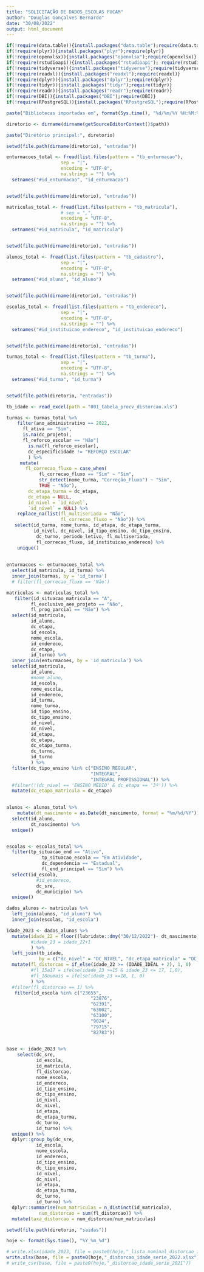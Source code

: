 ---
title: "SOLICITAÇÃO DE DADOS_ESCOLAS FUCAM"
author: "Douglas Gonçalves Bernardo"
date: "30/08/2022"
output: html_document
---

```{r library}
if(!require(data.table)){install.packages("data.table");require(data.table)}
if(!require(plyr)){install.packages("plyr");require(plyr)}
if(!require(openxlsx)){install.packages("openxlsx");require(openxlsx)}
if(!require(rstudioapi)){install.packages("rstudioapi"); require(rstudioapi)}
if(!require(tidyverse)){install.packages("tidyverse");require(tidyverse)}
if(!require(readxl)){install.packages("readxl");require(readxl)}
if(!require(dplyr)){install.packages("dplyr");require(dplyr)}
if(!require(tidyr)){install.packages("tidyr");require(tidyr)}
if(!require(readr)){install.packages("readr");require(readr)}
if(!require(DBI)){install.packages("DBI");require(DBI)}
if(!require(RPostgreSQL)){install.packages("RPostgreSQL");require(RPostgreSQL)}

paste("Bibliotecas importadas em", format(Sys.time(), "%d/%m/%Y %H:%M:%S"))
```



```{r Diretório}

diretorio <- dirname(dirname(getSourceEditorContext()$path))

paste("Diretório principal:", diretorio)

```

```{r Entradas}

setwd(file.path(dirname(diretorio), "entradas"))

enturmacoes_total <- fread(list.files(pattern = "tb_enturmacao"),
                    sep = "|",
                    encoding = "UTF-8",
                    na.strings = "") %>% 
  setnames("#id_enturmacao", "id_enturmacao") 


setwd(file.path(dirname(diretorio), "entradas"))

matriculas_total <- fread(list.files(pattern = "tb_matricula"),
                    # sep = ",",
                    encoding = "UTF-8",
                    na.strings = "") %>% 
  setnames("#id_matricula", "id_matricula")


setwd(file.path(dirname(diretorio), "entradas"))

alunos_total <- fread(list.files(pattern = "tb_cadastro"),
                    sep = "|",
                    encoding = "UTF-8",
                    na.strings = "") %>% 
  setnames("#id_aluno", "id_aluno") 


setwd(file.path(dirname(diretorio), "entradas"))

escolas_total <- fread(list.files(pattern = "tb_endereco"),
                    sep = "|",
                    encoding = "UTF-8",
                    na.strings = "") %>% 
  setnames("#id_instituicao_endereco", "id_instituicao_endereco") 


setwd(file.path(dirname(diretorio), "entradas"))

turmas_total <- fread(list.files(pattern = "tb_turma"),
                    sep = "|",
                    encoding = "UTF-8",
                    na.strings = "") %>% 
  setnames("#id_turma", "id_turma") 


setwd(file.path(diretorio, "entradas"))

tb_idade <- read_excel(path = "001_tabela_procv_distorcao.xls")


```

```{r Selects & Filters}

turmas <- turmas_total %>%
    filter(ano_administrativo == 2022,
      fl_ativa == "Sim",
      is.na(dc_projeto),
      fl_reforco_escolar == "Não"|
        is.na(fl_reforco_escolar),
        dc_especificidade != "REFORÇO ESCOLAR"
        ) %>% 
     mutate(
       fl_correcao_fluxo = case_when(
            fl_correcao_fluxo == "Sim" ~ "Sim",
            str_detect(nome_turma, "Correção_Fluxo") ~ "Sim",
            TRUE ~ "Não"),
        dc_etapa_turma = dc_etapa,
        dc_etapa = NULL,
        id_nivel = `id_nível`,
        `id_nível` = NULL) %>% 
    replace_na(list(fl_multiseriada = "Não",
                    fl_correcao_fluxo = "Não")) %>%
   select(id_turma, nome_turma, id_etapa, dc_etapa_turma,
          id_nivel, dc_nivel, id_tipo_ensino, dc_tipo_ensino,
           dc_turno, periodo_letivo, fl_multiseriada,
           fl_correcao_fluxo, id_instituicao_endereco) %>%
    unique()
  
  
enturmacoes <- enturmacoes_total %>%
  select(id_matricula, id_turma) %>%
  inner_join(turmas, by = 'id_turma')
  # filter(fl_correcao_fluxo == 'Não')

matriculas <- matriculas_total %>%
   filter(id_situacao_matricula == "A",
         fl_exclusivo_aee_projeto == "Não",
         fl_prog_parcial == "Não") %>%
  select(id_matricula,
         id_aluno,
         dc_etapa,
         id_escola,
         nome_escola,
         id_endereco,
         dc_etapa,
         id_turno) %>% 
  inner_join(enturmacoes, by = 'id_matricula') %>%
  select(id_matricula,
         id_aluno,
         #nome_aluno,
         id_escola,
         nome_escola,
         id_endereco,
         id_turma,
         nome_turma,
         id_tipo_ensino,
         dc_tipo_ensino,
         id_nivel,
         dc_nivel,
         id_etapa,
         dc_etapa,
         dc_etapa_turma,
         dc_turno,
         id_turno
         ) %>% 
  filter(dc_tipo_ensino %in% c("ENSINO REGULAR",
                               "INTEGRAL",
                               "INTEGRAL PROFISSIONAL")) %>% 
  #filter(!(dc_nivel == 'ENSINO MÉDIO' & dc_etapa == '3º')) %>% 
  mutate(dc_etapa_matricula = dc_etapa)
                              

alunos <- alunos_total %>%
    mutate(dt_nascimento = as.Date(dt_nascimento, format = "%m/%d/%Y")) %>%
  select(id_aluno,
         dt_nascimento) %>% 
  unique()


escolas <- escolas_total %>%
  filter(tp_situacao_end == "Ativo",
             tp_situacao_escola == "Em Atividade",
             dc_dependencia == "Estadual",
             fl_end_principal == "Sim") %>%
  select(id_escola,
           #id_endereco,
           dc_sre,
           dc_municipio) %>% 
  unique()

```



```{r idade}

dados_alunos <- matriculas %>%  
  left_join(alunos, "id_aluno") %>%
  inner_join(escolas, "id_escola")

idade_2023 <- dados_alunos %>%
  mutate(idade_22 = floor((lubridate::dmy("30/12/2022")- dt_nascimento)/365)
         #idade_23 = idade_22+1
         ) %>%
  left_join(tb_idade,
            by = c("dc_nivel" = "DC_NIVEL", "dc_etapa_matricula" = "DC_ETAPA")) %>%
  mutate(fl_distorcao = if_else(idade_22 >= (IDADE_IDEAL + 2), 1, 0)
         #fl_15a17 = ifelse(idade_23 >=15 & idade_23 <= 17, 1,0),
         #fl_18oumais = ifelse(idade_23 >=18, 1, 0)
         ) %>% 
  #filter(fl_distorcao == 1) %>% 
   filter(id_escola %in% c("23655",
                               "23876",
                               "62391",
                               "63002",
                               "63100",
                               "9024",
                               "79715",
                               "82783"))
  

base <- idade_2023 %>% 
    select(dc_sre, 
           id_escola,
           id_matricula,
           fl_distorcao,
           nome_escola, 
           id_endereco, 
           id_tipo_ensino,
           dc_tipo_ensino,
           id_nivel,
           dc_nivel, 
           id_etapa,
           dc_etapa_turma,
           dc_turno,
           id_turno) %>% 
  unique() %>% 
  dplyr::group_by(dc_sre, 
           id_escola,
           nome_escola, 
           id_endereco, 
           id_tipo_ensino,
           dc_tipo_ensino,
           id_nivel,
           dc_nivel, 
           id_etapa,
           dc_etapa_turma,
           dc_turno,
           id_turno) %>% 
  dplyr::summarise(num_matriculas = n_distinct(id_matricula),
            num_distorcao = sum(fl_distorcao)) %>% 
  mutate(taxa_distorcao = num_distorcao/num_matriculas)


```


```{r relatorio}

setwd(file.path(diretorio, "saidas"))

hoje <- format(Sys.time(), "%Y_%m_%d")

# write.xlsx(idade_2023, file = paste0(hoje,"_lista_nominal_distorcao_idade_serie_2023.xlsx"))
write.xlsx(base, file = paste0(hoje,"_distorcao_idade_serie_2022.xlsx"), overwrite = T)
# write_csv(base, file = paste0(hoje,"_distorcao_idade_serie_2021"))

```

  